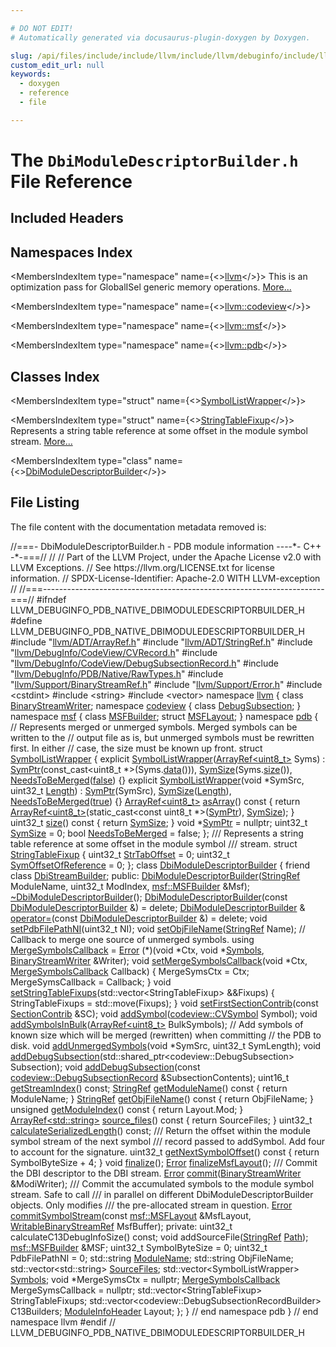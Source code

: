 ```yaml
---

# DO NOT EDIT!
# Automatically generated via docusaurus-plugin-doxygen by Doxygen.

slug: /api/files/include/include/llvm/include/llvm/debuginfo/include/llvm/debuginfo/pdb/include/llvm/debuginfo/pdb/native/dbimoduledescriptorbuilder-h
custom_edit_url: null
keywords:
  - doxygen
  - reference
  - file

---
```





# The `DbiModuleDescriptorBuilder.h` File Reference

<DoxygenPage pluginConfig={pluginConfig}>



## Included Headers

<IncludesList>
<IncludesListItem
  filePath="llvm/ADT/ArrayRef.h"
  permalink="/docs/api/files/include/include/llvm/include/llvm/adt/arrayref-h"
  isLocal="true" />
<IncludesListItem
  filePath="llvm/ADT/StringRef.h"
  permalink="/docs/api/files/include/include/llvm/include/llvm/adt/stringref-h"
  isLocal="true" />
<IncludesListItem
  filePath="llvm/DebugInfo/CodeView/CVRecord.h"
  permalink="/docs/api/files/include/include/llvm/include/llvm/debuginfo/include/llvm/debuginfo/codeview/cvrecord-h"
  isLocal="true" />
<IncludesListItem
  filePath="llvm/DebugInfo/CodeView/DebugSubsectionRecord.h"
  permalink="/docs/api/files/include/include/llvm/include/llvm/debuginfo/include/llvm/debuginfo/codeview/debugsubsectionrecord-h"
  isLocal="true" />
<IncludesListItem
  filePath="llvm/DebugInfo/PDB/Native/RawTypes.h"
  permalink="/docs/api/files/include/include/llvm/include/llvm/debuginfo/include/llvm/debuginfo/pdb/include/llvm/debuginfo/pdb/native/rawtypes-h"
  isLocal="true" />
<IncludesListItem
  filePath="llvm/Support/BinaryStreamRef.h"
  permalink="/docs/api/files/include/include/llvm/include/llvm/support/binarystreamref-h"
  isLocal="true" />
<IncludesListItem
  filePath="llvm/Support/Error.h"
  permalink="/docs/api/files/include/include/llvm/include/llvm/support/error-h"
  isLocal="true" />
<IncludesListItem
  filePath="cstdint"
  permalink=""
  isLocal="false" />
<IncludesListItem
  filePath="string"
  permalink=""
  isLocal="false" />
<IncludesListItem
  filePath="vector"
  permalink=""
  isLocal="false" />
</IncludesList>

## Namespaces Index

<MembersIndex>

<MembersIndexItem
  type="namespace"
  name={<><a href="/docs/api/namespaces/llvm">llvm</a></>}>
This is an optimization pass for GlobalISel generic memory operations. <a href="/docs/api/namespaces/llvm/#details">More...</a>
</MembersIndexItem>

<MembersIndexItem
  type="namespace"
  name={<><a href="/docs/api/namespaces/llvm/codeview">llvm::codeview</a></>}>
</MembersIndexItem>

<MembersIndexItem
  type="namespace"
  name={<><a href="/docs/api/namespaces/llvm/msf">llvm::msf</a></>}>
</MembersIndexItem>

<MembersIndexItem
  type="namespace"
  name={<><a href="/docs/api/namespaces/llvm/pdb">llvm::pdb</a></>}>
</MembersIndexItem>

</MembersIndex>

## Classes Index

<MembersIndex>

<MembersIndexItem
  type="struct"
  name={<><a href="/docs/api/structs/llvm/pdb/symbollistwrapper">SymbolListWrapper</a></>}>
</MembersIndexItem>

<MembersIndexItem
  type="struct"
  name={<><a href="/docs/api/structs/llvm/pdb/stringtablefixup">StringTableFixup</a></>}>
Represents a string table reference at some offset in the module symbol stream. <a href="/docs/api/structs/llvm/pdb/stringtablefixup/#details">More...</a>
</MembersIndexItem>

<MembersIndexItem
  type="class"
  name={<><a href="/docs/api/classes/llvm/pdb/dbimoduledescriptorbuilder">DbiModuleDescriptorBuilder</a></>}>
</MembersIndexItem>

</MembersIndex>


## File Listing

The file content with the documentation metadata removed is:

<ProgramListing>

<Link id="l00001" /><CodeLine lineNumber="1"><Highlight kind="comment">//===- DbiModuleDescriptorBuilder.h - PDB module information ----&#42;- C++ -&#42;-===//</Highlight><Highlight kind="normal"></Highlight></CodeLine>
<Link id="l00002" /><CodeLine lineNumber="2"><Highlight kind="normal"></Highlight><Highlight kind="comment">//</Highlight><Highlight kind="normal"></Highlight></CodeLine>
<Link id="l00003" /><CodeLine lineNumber="3"><Highlight kind="normal"></Highlight><Highlight kind="comment">// Part of the LLVM Project, under the Apache License v2.0 with LLVM Exceptions.</Highlight><Highlight kind="normal"></Highlight></CodeLine>
<Link id="l00004" /><CodeLine lineNumber="4"><Highlight kind="normal"></Highlight><Highlight kind="comment">// See https://llvm.org/LICENSE.txt for license information.</Highlight><Highlight kind="normal"></Highlight></CodeLine>
<Link id="l00005" /><CodeLine lineNumber="5"><Highlight kind="normal"></Highlight><Highlight kind="comment">// SPDX-License-Identifier: Apache-2.0 WITH LLVM-exception</Highlight><Highlight kind="normal"></Highlight></CodeLine>
<Link id="l00006" /><CodeLine lineNumber="6"><Highlight kind="normal"></Highlight><Highlight kind="comment">//</Highlight><Highlight kind="normal"></Highlight></CodeLine>
<Link id="l00007" /><CodeLine lineNumber="7"><Highlight kind="normal"></Highlight><Highlight kind="comment">//===----------------------------------------------------------------------===//</Highlight><Highlight kind="normal"></Highlight></CodeLine>
<Link id="l00008" /><CodeLine lineNumber="8"><Highlight kind="normal"></Highlight></CodeLine>
<Link id="l00009" /><CodeLine lineNumber="9"><Highlight kind="normal"></Highlight><Highlight kind="preprocessor">#ifndef LLVM&#95;DEBUGINFO&#95;PDB&#95;NATIVE&#95;DBIMODULEDESCRIPTORBUILDER&#95;H</Highlight><Highlight kind="normal"></Highlight></CodeLine>
<Link id="l00010" /><CodeLine lineNumber="10"><Highlight kind="normal"></Highlight><Highlight kind="preprocessor">#define LLVM&#95;DEBUGINFO&#95;PDB&#95;NATIVE&#95;DBIMODULEDESCRIPTORBUILDER&#95;H</Highlight><Highlight kind="normal"></Highlight></CodeLine>
<Link id="l00011" /><CodeLine lineNumber="11"><Highlight kind="normal"></Highlight></CodeLine>
<Link id="l00012" /><CodeLine lineNumber="12"><Highlight kind="normal"></Highlight><Highlight kind="preprocessor">#include &quot;<a href="/docs/api/files/include/include/llvm/include/llvm/adt/arrayref-h">llvm/ADT/ArrayRef.h</a>&quot;</Highlight><Highlight kind="normal"></Highlight></CodeLine>
<Link id="l00013" /><CodeLine lineNumber="13"><Highlight kind="normal"></Highlight><Highlight kind="preprocessor">#include &quot;<a href="/docs/api/files/include/include/llvm/include/llvm/adt/stringref-h">llvm/ADT/StringRef.h</a>&quot;</Highlight><Highlight kind="normal"></Highlight></CodeLine>
<Link id="l00014" /><CodeLine lineNumber="14"><Highlight kind="normal"></Highlight><Highlight kind="preprocessor">#include &quot;<a href="/docs/api/files/include/include/llvm/include/llvm/debuginfo/include/llvm/debuginfo/codeview/cvrecord-h">llvm/DebugInfo/CodeView/CVRecord.h</a>&quot;</Highlight><Highlight kind="normal"></Highlight></CodeLine>
<Link id="l00015" /><CodeLine lineNumber="15"><Highlight kind="normal"></Highlight><Highlight kind="preprocessor">#include &quot;<a href="/docs/api/files/include/include/llvm/include/llvm/debuginfo/include/llvm/debuginfo/codeview/debugsubsectionrecord-h">llvm/DebugInfo/CodeView/DebugSubsectionRecord.h</a>&quot;</Highlight><Highlight kind="normal"></Highlight></CodeLine>
<Link id="l00016" /><CodeLine lineNumber="16"><Highlight kind="normal"></Highlight><Highlight kind="preprocessor">#include &quot;<a href="/docs/api/files/include/include/llvm/include/llvm/debuginfo/include/llvm/debuginfo/pdb/include/llvm/debuginfo/pdb/native/rawtypes-h">llvm/DebugInfo/PDB/Native/RawTypes.h</a>&quot;</Highlight><Highlight kind="normal"></Highlight></CodeLine>
<Link id="l00017" /><CodeLine lineNumber="17"><Highlight kind="normal"></Highlight><Highlight kind="preprocessor">#include &quot;<a href="/docs/api/files/include/include/llvm/include/llvm/support/binarystreamref-h">llvm/Support/BinaryStreamRef.h</a>&quot;</Highlight><Highlight kind="normal"></Highlight></CodeLine>
<Link id="l00018" /><CodeLine lineNumber="18"><Highlight kind="normal"></Highlight><Highlight kind="preprocessor">#include &quot;<a href="/docs/api/files/include/include/llvm/include/llvm/support/error-h">llvm/Support/Error.h</a>&quot;</Highlight><Highlight kind="normal"></Highlight></CodeLine>
<Link id="l00019" /><CodeLine lineNumber="19"><Highlight kind="normal"></Highlight><Highlight kind="preprocessor">#include &lt;cstdint&gt;</Highlight><Highlight kind="normal"></Highlight></CodeLine>
<Link id="l00020" /><CodeLine lineNumber="20"><Highlight kind="normal"></Highlight><Highlight kind="preprocessor">#include &lt;string&gt;</Highlight><Highlight kind="normal"></Highlight></CodeLine>
<Link id="l00021" /><CodeLine lineNumber="21"><Highlight kind="normal"></Highlight><Highlight kind="preprocessor">#include &lt;vector&gt;</Highlight><Highlight kind="normal"></Highlight></CodeLine>
<Link id="l00022" /><CodeLine lineNumber="22"><Highlight kind="normal"></Highlight></CodeLine>
<Link id="l00023" /><CodeLine lineNumber="23"><Highlight kind="normal"></Highlight><Highlight kind="keyword">namespace </Highlight><Highlight kind="normal"><a href="/docs/api/namespaces/llvm">llvm</a> &#123;</Highlight></CodeLine>
<Link id="l00024" /><CodeLine lineNumber="24"><Highlight kind="normal"></Highlight><Highlight kind="keyword">class </Highlight><Highlight kind="normal"><a href="/docs/api/classes/llvm/binarystreamwriter">BinaryStreamWriter</a>;</Highlight></CodeLine>
<Link id="l00025" /><CodeLine lineNumber="25"><Highlight kind="normal"></Highlight><Highlight kind="keyword">namespace </Highlight><Highlight kind="normal"><a href="/docs/api/namespaces/llvm/codeview">codeview</a> &#123;</Highlight></CodeLine>
<Link id="l00026" /><CodeLine lineNumber="26"><Highlight kind="normal"></Highlight><Highlight kind="keyword">class </Highlight><Highlight kind="normal"><a href="/docs/api/classes/llvm/codeview/debugsubsection">DebugSubsection</a>;</Highlight></CodeLine>
<Link id="l00027" /><CodeLine lineNumber="27"><Highlight kind="normal">&#125;</Highlight></CodeLine>
<Link id="l00028" /><CodeLine lineNumber="28"><Highlight kind="normal"></Highlight></CodeLine>
<Link id="l00029" /><CodeLine lineNumber="29"><Highlight kind="normal"></Highlight><Highlight kind="keyword">namespace </Highlight><Highlight kind="normal"><a href="/docs/api/namespaces/llvm/msf">msf</a> &#123;</Highlight></CodeLine>
<Link id="l00030" /><CodeLine lineNumber="30"><Highlight kind="normal"></Highlight><Highlight kind="keyword">class </Highlight><Highlight kind="normal"><a href="/docs/api/classes/llvm/msf/msfbuilder">MSFBuilder</a>;</Highlight></CodeLine>
<Link id="l00031" /><CodeLine lineNumber="31"><Highlight kind="normal"></Highlight><Highlight kind="keyword">struct </Highlight><Highlight kind="normal"><a href="/docs/api/structs/llvm/msf/msflayout">MSFLayout</a>;</Highlight></CodeLine>
<Link id="l00032" /><CodeLine lineNumber="32"><Highlight kind="normal">&#125;</Highlight></CodeLine>
<Link id="l00033" /><CodeLine lineNumber="33"><Highlight kind="normal"></Highlight><Highlight kind="keyword">namespace </Highlight><Highlight kind="normal"><a href="/docs/api/namespaces/llvm/pdb">pdb</a> &#123;</Highlight></CodeLine>
<Link id="l00034" /><CodeLine lineNumber="34"><Highlight kind="normal"></Highlight></CodeLine>
<Link id="l00035" /><CodeLine lineNumber="35"><Highlight kind="normal"></Highlight><Highlight kind="comment">// Represents merged or unmerged symbols. Merged symbols can be written to the</Highlight><Highlight kind="normal"></Highlight></CodeLine>
<Link id="l00036" /><CodeLine lineNumber="36"><Highlight kind="normal"></Highlight><Highlight kind="comment">// output file as is, but unmerged symbols must be rewritten first. In either</Highlight><Highlight kind="normal"></Highlight></CodeLine>
<Link id="l00037" /><CodeLine lineNumber="37"><Highlight kind="normal"></Highlight><Highlight kind="comment">// case, the size must be known up front.</Highlight><Highlight kind="normal"></Highlight></CodeLine>
<Link id="l00038" /><CodeLine lineNumber="38" lineLink="/docs/api/structs/llvm/pdb/symbollistwrapper"><Highlight kind="normal"></Highlight><Highlight kind="keyword">struct </Highlight><Highlight kind="normal"><a href="/docs/api/structs/llvm/pdb/symbollistwrapper/#a6314140be196f431a2944cb39b664abb">SymbolListWrapper</a> &#123;</Highlight></CodeLine>
<Link id="l00039" /><CodeLine lineNumber="39" lineLink="/docs/api/structs/llvm/pdb/symbollistwrapper/#a6314140be196f431a2944cb39b664abb"><Highlight kind="normal">  </Highlight><Highlight kind="keyword">explicit</Highlight><Highlight kind="normal"> <a href="/docs/api/structs/llvm/pdb/symbollistwrapper/#a6314140be196f431a2944cb39b664abb">SymbolListWrapper</a>(<a href="/docs/api/classes/llvm/arrayref">ArrayRef&lt;uint8&#95;t&gt;</a> Syms)</Highlight></CodeLine>
<Link id="l00040" /><CodeLine lineNumber="40"><Highlight kind="normal">      : <a href="/docs/api/structs/llvm/pdb/symbollistwrapper/#abe5a186e6eb51a7ca7c8253a5ad044d6">SymPtr</a>(const&#95;cast&lt;uint8&#95;t &#42;&gt;(Syms.<a href="/docs/api/files/lib/lib/codegen/staticdatasplitter-cpp/#ad2fefd8832b4b1ea3dbb1f621063bbff">data</a>())), <a href="/docs/api/structs/llvm/pdb/symbollistwrapper/#ae61815562911ed142fcf52cbb7c68f2d">SymSize</a>(Syms.<a href="/docs/api/structs/llvm/pdb/symbollistwrapper/#a1a1c584977e590bf816fba481b4c5276">size</a>()),</Highlight></CodeLine>
<Link id="l00041" /><CodeLine lineNumber="41"><Highlight kind="normal">        <a href="/docs/api/structs/llvm/pdb/symbollistwrapper/#aba0d826642d6ef92417a84721787fec6">NeedsToBeMerged</a>(<a href="/docs/api/namespaces/false">false</a>) &#123;&#125;</Highlight></CodeLine>
<Link id="l00042" /><CodeLine lineNumber="42" lineLink="/docs/api/structs/llvm/pdb/symbollistwrapper/#a4d2e126de50f0e2d37145402349d9c98"><Highlight kind="normal">  </Highlight><Highlight kind="keyword">explicit</Highlight><Highlight kind="normal"> <a href="/docs/api/structs/llvm/pdb/symbollistwrapper/#a4d2e126de50f0e2d37145402349d9c98">SymbolListWrapper</a>(</Highlight><Highlight kind="keywordtype">void</Highlight><Highlight kind="normal"> &#42;SymSrc, uint32&#95;t <a href="/docs/api/namespaces/llvm/#a05f5b9a11bdcc5feba62899f95dcf878af6d9f1c7b49b7601fae6a545002a6763">Length</a>)</Highlight></CodeLine>
<Link id="l00043" /><CodeLine lineNumber="43"><Highlight kind="normal">      : <a href="/docs/api/structs/llvm/pdb/symbollistwrapper/#abe5a186e6eb51a7ca7c8253a5ad044d6">SymPtr</a>(SymSrc), <a href="/docs/api/structs/llvm/pdb/symbollistwrapper/#ae61815562911ed142fcf52cbb7c68f2d">SymSize</a>(<a href="/docs/api/namespaces/llvm/#a05f5b9a11bdcc5feba62899f95dcf878af6d9f1c7b49b7601fae6a545002a6763">Length</a>), <a href="/docs/api/structs/llvm/pdb/symbollistwrapper/#aba0d826642d6ef92417a84721787fec6">NeedsToBeMerged</a>(<a href="/docs/api/files/lib/lib/analysis/basicaliasanalysis-cpp/#af6d5cafbdfc5313e65d990120021a3ec">true</a>) &#123;&#125;</Highlight></CodeLine>
<Link id="l00044" /><CodeLine lineNumber="44"><Highlight kind="normal"></Highlight></CodeLine>
<Link id="l00045" /><CodeLine lineNumber="45" lineLink="/docs/api/structs/llvm/pdb/symbollistwrapper/#a1e699730cd59ec7dd715c388750c852d"><Highlight kind="normal">  <a href="/docs/api/classes/llvm/arrayref">ArrayRef&lt;uint8&#95;t&gt;</a> <a href="/docs/api/structs/llvm/pdb/symbollistwrapper/#a1e699730cd59ec7dd715c388750c852d">asArray</a>()</Highlight><Highlight kind="keyword"> const </Highlight><Highlight kind="normal">&#123;</Highlight></CodeLine>
<Link id="l00046" /><CodeLine lineNumber="46"><Highlight kind="normal">    </Highlight><Highlight kind="keywordflow">return</Highlight><Highlight kind="normal"> <a href="/docs/api/classes/llvm/arrayref">ArrayRef&lt;uint8&#95;t&gt;</a>(</Highlight><Highlight kind="keyword">static&#95;cast&lt;</Highlight><Highlight kind="keyword">const </Highlight><Highlight kind="normal">uint8&#95;t &#42;</Highlight><Highlight kind="keyword">&gt;</Highlight><Highlight kind="normal">(<a href="/docs/api/structs/llvm/pdb/symbollistwrapper/#abe5a186e6eb51a7ca7c8253a5ad044d6">SymPtr</a>), <a href="/docs/api/structs/llvm/pdb/symbollistwrapper/#ae61815562911ed142fcf52cbb7c68f2d">SymSize</a>);</Highlight></CodeLine>
<Link id="l00047" /><CodeLine lineNumber="47"><Highlight kind="normal">  &#125;</Highlight></CodeLine>
<Link id="l00048" /><CodeLine lineNumber="48"><Highlight kind="normal"></Highlight></CodeLine>
<Link id="l00049" /><CodeLine lineNumber="49" lineLink="/docs/api/structs/llvm/pdb/symbollistwrapper/#a1a1c584977e590bf816fba481b4c5276"><Highlight kind="normal">  uint32&#95;t <a href="/docs/api/structs/llvm/pdb/symbollistwrapper/#a1a1c584977e590bf816fba481b4c5276">size</a>()</Highlight><Highlight kind="keyword"> const </Highlight><Highlight kind="normal">&#123; </Highlight><Highlight kind="keywordflow">return</Highlight><Highlight kind="normal"> <a href="/docs/api/structs/llvm/pdb/symbollistwrapper/#ae61815562911ed142fcf52cbb7c68f2d">SymSize</a>; &#125;</Highlight></CodeLine>
<Link id="l00050" /><CodeLine lineNumber="50"><Highlight kind="normal"></Highlight></CodeLine>
<Link id="l00051" /><CodeLine lineNumber="51" lineLink="/docs/api/structs/llvm/pdb/symbollistwrapper/#abe5a186e6eb51a7ca7c8253a5ad044d6"><Highlight kind="normal">  </Highlight><Highlight kind="keywordtype">void</Highlight><Highlight kind="normal"> &#42;<a href="/docs/api/structs/llvm/pdb/symbollistwrapper/#abe5a186e6eb51a7ca7c8253a5ad044d6">SymPtr</a> = </Highlight><Highlight kind="keyword">nullptr</Highlight><Highlight kind="normal">;</Highlight></CodeLine>
<Link id="l00052" /><CodeLine lineNumber="52" lineLink="/docs/api/structs/llvm/pdb/symbollistwrapper/#ae61815562911ed142fcf52cbb7c68f2d"><Highlight kind="normal">  uint32&#95;t <a href="/docs/api/structs/llvm/pdb/symbollistwrapper/#ae61815562911ed142fcf52cbb7c68f2d">SymSize</a> = 0;</Highlight></CodeLine>
<Link id="l00053" /><CodeLine lineNumber="53" lineLink="/docs/api/structs/llvm/pdb/symbollistwrapper/#aba0d826642d6ef92417a84721787fec6"><Highlight kind="normal">  </Highlight><Highlight kind="keywordtype">bool</Highlight><Highlight kind="normal"> <a href="/docs/api/structs/llvm/pdb/symbollistwrapper/#aba0d826642d6ef92417a84721787fec6">NeedsToBeMerged</a> = </Highlight><Highlight kind="keyword">false</Highlight><Highlight kind="normal">;</Highlight></CodeLine>
<Link id="l00054" /><CodeLine lineNumber="54"><Highlight kind="normal">&#125;;</Highlight></CodeLine>
<Link id="l00055" /><CodeLine lineNumber="55"><Highlight kind="normal"></Highlight><Highlight kind="comment"></Highlight></CodeLine>
<Link id="l00056" /><CodeLine lineNumber="56"><Highlight kind="comment">/// Represents a string table reference at some offset in the module symbol</Highlight></CodeLine>
<Link id="l00057" /><CodeLine lineNumber="57"><Highlight kind="comment">/// stream.</Highlight><Highlight kind="normal"></Highlight></CodeLine>
<Link id="l00058" /><CodeLine lineNumber="58" lineLink="/docs/api/structs/llvm/pdb/stringtablefixup"><Highlight kind="normal"></Highlight><Highlight kind="keyword">struct </Highlight><Highlight kind="normal"><a href="/docs/api/structs/llvm/pdb/stringtablefixup">StringTableFixup</a> &#123;</Highlight></CodeLine>
<Link id="l00059" /><CodeLine lineNumber="59" lineLink="/docs/api/structs/llvm/pdb/stringtablefixup/#a226a19735b3be3ff38d5ae95da606108"><Highlight kind="normal">  uint32&#95;t <a href="/docs/api/structs/llvm/pdb/stringtablefixup/#a226a19735b3be3ff38d5ae95da606108">StrTabOffset</a> = 0;</Highlight></CodeLine>
<Link id="l00060" /><CodeLine lineNumber="60" lineLink="/docs/api/structs/llvm/pdb/stringtablefixup/#a3a64dd7b0f268987cf55fba516b71c44"><Highlight kind="normal">  uint32&#95;t <a href="/docs/api/structs/llvm/pdb/stringtablefixup/#a3a64dd7b0f268987cf55fba516b71c44">SymOffsetOfReference</a> = 0;</Highlight></CodeLine>
<Link id="l00061" /><CodeLine lineNumber="61"><Highlight kind="normal">&#125;;</Highlight></CodeLine>
<Link id="l00062" /><CodeLine lineNumber="62"><Highlight kind="normal"></Highlight></CodeLine>
<Link id="l00063" /><CodeLine lineNumber="63" lineLink="/docs/api/classes/llvm/pdb/dbimoduledescriptorbuilder"><Highlight kind="normal"></Highlight><Highlight kind="keyword">class </Highlight><Highlight kind="normal"><a href="/docs/api/classes/llvm/pdb/dbimoduledescriptorbuilder/#ae106e6cbfbebca0bbde8d971ead6548c">DbiModuleDescriptorBuilder</a> &#123;</Highlight></CodeLine>
<Link id="l00064" /><CodeLine lineNumber="64" lineLink="/docs/api/classes/llvm/pdb/dbimoduledescriptorbuilder/#ab7ff385d39f9ca4b059715f2fbd72cd9"><Highlight kind="normal">  </Highlight><Highlight kind="keyword">friend</Highlight><Highlight kind="normal"> </Highlight><Highlight kind="keyword">class </Highlight><Highlight kind="normal"><a href="/docs/api/classes/llvm/pdb/dbimoduledescriptorbuilder/#ab7ff385d39f9ca4b059715f2fbd72cd9">DbiStreamBuilder</a>;</Highlight></CodeLine>
<Link id="l00065" /><CodeLine lineNumber="65"><Highlight kind="normal"></Highlight></CodeLine>
<Link id="l00066" /><CodeLine lineNumber="66"><Highlight kind="normal"></Highlight><Highlight kind="keyword">public</Highlight><Highlight kind="normal">:</Highlight></CodeLine>
<Link id="l00067" /><CodeLine lineNumber="67"><Highlight kind="normal">  <a href="/docs/api/classes/llvm/pdb/dbimoduledescriptorbuilder/#ae106e6cbfbebca0bbde8d971ead6548c">DbiModuleDescriptorBuilder</a>(<a href="/docs/api/classes/llvm/stringref">StringRef</a> ModuleName, uint32&#95;t ModIndex,</Highlight></CodeLine>
<Link id="l00068" /><CodeLine lineNumber="68"><Highlight kind="normal">                             <a href="/docs/api/classes/llvm/msf/msfbuilder">msf::MSFBuilder</a> &amp;Msf);</Highlight></CodeLine>
<Link id="l00069" /><CodeLine lineNumber="69" lineLink="/docs/api/classes/llvm/pdb/dbimoduledescriptorbuilder/#a0e0869d2136f5737433990695f0b46c9"><Highlight kind="normal">  <a href="/docs/api/classes/llvm/pdb/dbimoduledescriptorbuilder/#a0e0869d2136f5737433990695f0b46c9">~DbiModuleDescriptorBuilder</a>();</Highlight></CodeLine>
<Link id="l00070" /><CodeLine lineNumber="70"><Highlight kind="normal"></Highlight></CodeLine>
<Link id="l00071" /><CodeLine lineNumber="71" lineLink="/docs/api/classes/llvm/pdb/dbimoduledescriptorbuilder/#ac131b38b56623113207b6a1972159c54"><Highlight kind="normal">  <a href="/docs/api/classes/llvm/pdb/dbimoduledescriptorbuilder/#ac131b38b56623113207b6a1972159c54">DbiModuleDescriptorBuilder</a>(</Highlight><Highlight kind="keyword">const</Highlight><Highlight kind="normal"> <a href="/docs/api/classes/llvm/pdb/dbimoduledescriptorbuilder/#ae106e6cbfbebca0bbde8d971ead6548c">DbiModuleDescriptorBuilder</a> &amp;) = </Highlight><Highlight kind="keyword">delete</Highlight><Highlight kind="normal">;</Highlight></CodeLine>
<Link id="l00072" /><CodeLine lineNumber="72"><Highlight kind="normal">  <a href="/docs/api/classes/llvm/pdb/dbimoduledescriptorbuilder/#ae106e6cbfbebca0bbde8d971ead6548c">DbiModuleDescriptorBuilder</a> &amp;</Highlight></CodeLine>
<Link id="l00073" /><CodeLine lineNumber="73" lineLink="/docs/api/classes/llvm/pdb/dbimoduledescriptorbuilder/#a9adc7ee357cc6f45189bfec49e9029d6"><Highlight kind="normal">  <a href="/docs/api/classes/llvm/pdb/dbimoduledescriptorbuilder/#a9adc7ee357cc6f45189bfec49e9029d6">operator=</a>(</Highlight><Highlight kind="keyword">const</Highlight><Highlight kind="normal"> <a href="/docs/api/classes/llvm/pdb/dbimoduledescriptorbuilder/#ae106e6cbfbebca0bbde8d971ead6548c">DbiModuleDescriptorBuilder</a> &amp;) = </Highlight><Highlight kind="keyword">delete</Highlight><Highlight kind="normal">;</Highlight></CodeLine>
<Link id="l00074" /><CodeLine lineNumber="74"><Highlight kind="normal"></Highlight></CodeLine>
<Link id="l00075" /><CodeLine lineNumber="75"><Highlight kind="normal">  </Highlight><Highlight kind="keywordtype">void</Highlight><Highlight kind="normal"> <a href="/docs/api/classes/llvm/pdb/dbimoduledescriptorbuilder/#a61f920efff53be378eee2a5f9b821e1c">setPdbFilePathNI</a>(uint32&#95;t NI);</Highlight></CodeLine>
<Link id="l00076" /><CodeLine lineNumber="76"><Highlight kind="normal">  </Highlight><Highlight kind="keywordtype">void</Highlight><Highlight kind="normal"> <a href="/docs/api/classes/llvm/pdb/dbimoduledescriptorbuilder/#a0862d122536fb01737209ff29ea7973c">setObjFileName</a>(<a href="/docs/api/classes/llvm/stringref">StringRef</a> Name);</Highlight></CodeLine>
<Link id="l00077" /><CodeLine lineNumber="77"><Highlight kind="normal"></Highlight></CodeLine>
<Link id="l00078" /><CodeLine lineNumber="78"><Highlight kind="normal">  </Highlight><Highlight kind="comment">// Callback to merge one source of unmerged symbols.</Highlight><Highlight kind="normal"></Highlight></CodeLine>
<Link id="l00079" /><CodeLine lineNumber="79" lineLink="/docs/api/classes/llvm/pdb/dbimoduledescriptorbuilder/#a8f44fd07ed14812051c2ca7faece78f3"><Highlight kind="normal">  </Highlight><Highlight kind="keyword">using </Highlight><Highlight kind="normal"><a href="/docs/api/classes/llvm/pdb/dbimoduledescriptorbuilder/#a8f44fd07ed14812051c2ca7faece78f3">MergeSymbolsCallback</a> = <a href="/docs/api/namespaces/llvm/#ac226f3d2b9ca090171a8e0a8cb92c343a902b0d55fddef6f8d651fe1035b7d4bd">Error</a> (&#42;)(</Highlight><Highlight kind="keywordtype">void</Highlight><Highlight kind="normal"> &#42;Ctx, </Highlight><Highlight kind="keywordtype">void</Highlight><Highlight kind="normal"> &#42;<a href="/docs/api/namespaces/llvm/pdb/#a2632601eef2a7254d0d50e82ba2ab620a5214a8a633c296d1d9d504fc54556692">Symbols</a>,</Highlight></CodeLine>
<Link id="l00080" /><CodeLine lineNumber="80"><Highlight kind="normal">                                         <a href="/docs/api/classes/llvm/binarystreamwriter">BinaryStreamWriter</a> &amp;Writer);</Highlight></CodeLine>
<Link id="l00081" /><CodeLine lineNumber="81"><Highlight kind="normal"></Highlight></CodeLine>
<Link id="l00082" /><CodeLine lineNumber="82" lineLink="/docs/api/classes/llvm/pdb/dbimoduledescriptorbuilder/#ab21ba596a89fe332612da0fd7089c39f"><Highlight kind="normal">  </Highlight><Highlight kind="keywordtype">void</Highlight><Highlight kind="normal"> <a href="/docs/api/classes/llvm/pdb/dbimoduledescriptorbuilder/#ab21ba596a89fe332612da0fd7089c39f">setMergeSymbolsCallback</a>(</Highlight><Highlight kind="keywordtype">void</Highlight><Highlight kind="normal"> &#42;Ctx, <a href="/docs/api/classes/llvm/pdb/dbimoduledescriptorbuilder/#a8f44fd07ed14812051c2ca7faece78f3">MergeSymbolsCallback</a> Callback) &#123;</Highlight></CodeLine>
<Link id="l00083" /><CodeLine lineNumber="83"><Highlight kind="normal">    MergeSymsCtx = Ctx;</Highlight></CodeLine>
<Link id="l00084" /><CodeLine lineNumber="84"><Highlight kind="normal">    MergeSymsCallback = Callback;</Highlight></CodeLine>
<Link id="l00085" /><CodeLine lineNumber="85"><Highlight kind="normal">  &#125;</Highlight></CodeLine>
<Link id="l00086" /><CodeLine lineNumber="86"><Highlight kind="normal"></Highlight></CodeLine>
<Link id="l00087" /><CodeLine lineNumber="87" lineLink="/docs/api/classes/llvm/pdb/dbimoduledescriptorbuilder/#ae9f5cfd47026f4ee98282b7ecff4fe2b"><Highlight kind="normal">  </Highlight><Highlight kind="keywordtype">void</Highlight><Highlight kind="normal"> <a href="/docs/api/classes/llvm/pdb/dbimoduledescriptorbuilder/#ae9f5cfd47026f4ee98282b7ecff4fe2b">setStringTableFixups</a>(std::vector&lt;StringTableFixup&gt; &amp;&amp;Fixups) &#123;</Highlight></CodeLine>
<Link id="l00088" /><CodeLine lineNumber="88"><Highlight kind="normal">    StringTableFixups = std::move(Fixups);</Highlight></CodeLine>
<Link id="l00089" /><CodeLine lineNumber="89"><Highlight kind="normal">  &#125;</Highlight></CodeLine>
<Link id="l00090" /><CodeLine lineNumber="90"><Highlight kind="normal"></Highlight></CodeLine>
<Link id="l00091" /><CodeLine lineNumber="91"><Highlight kind="normal">  </Highlight><Highlight kind="keywordtype">void</Highlight><Highlight kind="normal"> <a href="/docs/api/classes/llvm/pdb/dbimoduledescriptorbuilder/#a11011d64ded880e838310c28a8c9ec01">setFirstSectionContrib</a>(</Highlight><Highlight kind="keyword">const</Highlight><Highlight kind="normal"> <a href="/docs/api/structs/llvm/pdb/sectioncontrib">SectionContrib</a> &amp;SC);</Highlight></CodeLine>
<Link id="l00092" /><CodeLine lineNumber="92"><Highlight kind="normal">  </Highlight><Highlight kind="keywordtype">void</Highlight><Highlight kind="normal"> <a href="/docs/api/classes/llvm/pdb/dbimoduledescriptorbuilder/#a5a47c7f35e5f3c346ef535a0bc1ec09c">addSymbol</a>(<a href="/docs/api/namespaces/llvm/codeview/#a5cc6234b75e6212142e2a91d34af146f">codeview::CVSymbol</a> Symbol);</Highlight></CodeLine>
<Link id="l00093" /><CodeLine lineNumber="93"><Highlight kind="normal">  </Highlight><Highlight kind="keywordtype">void</Highlight><Highlight kind="normal"> <a href="/docs/api/classes/llvm/pdb/dbimoduledescriptorbuilder/#adf31b047847bd798a010f641466ae838">addSymbolsInBulk</a>(<a href="/docs/api/classes/llvm/arrayref">ArrayRef&lt;uint8&#95;t&gt;</a> BulkSymbols);</Highlight></CodeLine>
<Link id="l00094" /><CodeLine lineNumber="94"><Highlight kind="normal"></Highlight></CodeLine>
<Link id="l00095" /><CodeLine lineNumber="95"><Highlight kind="normal">  </Highlight><Highlight kind="comment">// Add symbols of known size which will be merged (rewritten) when committing</Highlight><Highlight kind="normal"></Highlight></CodeLine>
<Link id="l00096" /><CodeLine lineNumber="96"><Highlight kind="normal">  </Highlight><Highlight kind="comment">// the PDB to disk.</Highlight><Highlight kind="normal"></Highlight></CodeLine>
<Link id="l00097" /><CodeLine lineNumber="97"><Highlight kind="normal">  </Highlight><Highlight kind="keywordtype">void</Highlight><Highlight kind="normal"> <a href="/docs/api/classes/llvm/pdb/dbimoduledescriptorbuilder/#a004400e73c42138ebc322703d5352914">addUnmergedSymbols</a>(</Highlight><Highlight kind="keywordtype">void</Highlight><Highlight kind="normal"> &#42;SymSrc, uint32&#95;t SymLength);</Highlight></CodeLine>
<Link id="l00098" /><CodeLine lineNumber="98"><Highlight kind="normal"></Highlight></CodeLine>
<Link id="l00099" /><CodeLine lineNumber="99"><Highlight kind="normal">  </Highlight><Highlight kind="keywordtype">void</Highlight><Highlight kind="normal"></Highlight></CodeLine>
<Link id="l00100" /><CodeLine lineNumber="100" lineLink="/docs/api/classes/llvm/pdb/dbimoduledescriptorbuilder/#a0a34d5732ea4086a2a87041c83846667"><Highlight kind="normal">  <a href="/docs/api/classes/llvm/pdb/dbimoduledescriptorbuilder/#a0a34d5732ea4086a2a87041c83846667">addDebugSubsection</a>(std::shared&#95;ptr&lt;codeview::DebugSubsection&gt; Subsection);</Highlight></CodeLine>
<Link id="l00101" /><CodeLine lineNumber="101"><Highlight kind="normal"></Highlight></CodeLine>
<Link id="l00102" /><CodeLine lineNumber="102"><Highlight kind="normal">  </Highlight><Highlight kind="keywordtype">void</Highlight><Highlight kind="normal"></Highlight></CodeLine>
<Link id="l00103" /><CodeLine lineNumber="103"><Highlight kind="normal">  <a href="/docs/api/classes/llvm/pdb/dbimoduledescriptorbuilder/#a0a34d5732ea4086a2a87041c83846667">addDebugSubsection</a>(</Highlight><Highlight kind="keyword">const</Highlight><Highlight kind="normal"> <a href="/docs/api/classes/llvm/codeview/debugsubsectionrecord">codeview::DebugSubsectionRecord</a> &amp;SubsectionContents);</Highlight></CodeLine>
<Link id="l00104" /><CodeLine lineNumber="104"><Highlight kind="normal"></Highlight></CodeLine>
<Link id="l00105" /><CodeLine lineNumber="105"><Highlight kind="normal">  uint16&#95;t <a href="/docs/api/classes/llvm/pdb/dbimoduledescriptorbuilder/#a2e396981e7abadccc05b94490d77637d">getStreamIndex</a>() </Highlight><Highlight kind="keyword">const</Highlight><Highlight kind="normal">;</Highlight></CodeLine>
<Link id="l00106" /><CodeLine lineNumber="106" lineLink="/docs/api/classes/llvm/pdb/dbimoduledescriptorbuilder/#a080b9d2c81f76ca5dad45294893496e7"><Highlight kind="normal">  <a href="/docs/api/classes/llvm/stringref">StringRef</a> <a href="/docs/api/classes/llvm/pdb/dbimoduledescriptorbuilder/#a080b9d2c81f76ca5dad45294893496e7">getModuleName</a>()</Highlight><Highlight kind="keyword"> const </Highlight><Highlight kind="normal">&#123; </Highlight><Highlight kind="keywordflow">return</Highlight><Highlight kind="normal"> ModuleName; &#125;</Highlight></CodeLine>
<Link id="l00107" /><CodeLine lineNumber="107" lineLink="/docs/api/classes/llvm/pdb/dbimoduledescriptorbuilder/#ada88e905a318fae14d5807493f052b9d"><Highlight kind="normal">  <a href="/docs/api/classes/llvm/stringref">StringRef</a> <a href="/docs/api/classes/llvm/pdb/dbimoduledescriptorbuilder/#ada88e905a318fae14d5807493f052b9d">getObjFileName</a>()</Highlight><Highlight kind="keyword"> const </Highlight><Highlight kind="normal">&#123; </Highlight><Highlight kind="keywordflow">return</Highlight><Highlight kind="normal"> ObjFileName; &#125;</Highlight></CodeLine>
<Link id="l00108" /><CodeLine lineNumber="108"><Highlight kind="normal"></Highlight></CodeLine>
<Link id="l00109" /><CodeLine lineNumber="109" lineLink="/docs/api/classes/llvm/pdb/dbimoduledescriptorbuilder/#a0cbb7d429f69ca1c1727e25ea2212ec2"><Highlight kind="normal">  </Highlight><Highlight kind="keywordtype">unsigned</Highlight><Highlight kind="normal"> <a href="/docs/api/classes/llvm/pdb/dbimoduledescriptorbuilder/#a0cbb7d429f69ca1c1727e25ea2212ec2">getModuleIndex</a>()</Highlight><Highlight kind="keyword"> const </Highlight><Highlight kind="normal">&#123; </Highlight><Highlight kind="keywordflow">return</Highlight><Highlight kind="normal"> Layout.Mod; &#125;</Highlight></CodeLine>
<Link id="l00110" /><CodeLine lineNumber="110"><Highlight kind="normal"></Highlight></CodeLine>
<Link id="l00111" /><CodeLine lineNumber="111" lineLink="/docs/api/classes/llvm/pdb/dbimoduledescriptorbuilder/#a7f4bd7dbd34dfb54b79a30eafb89b69f"><Highlight kind="normal">  <a href="/docs/api/classes/llvm/arrayref">ArrayRef&lt;std::string&gt;</a> <a href="/docs/api/classes/llvm/pdb/dbimoduledescriptorbuilder/#a7f4bd7dbd34dfb54b79a30eafb89b69f">source&#95;files</a>()</Highlight><Highlight kind="keyword"> const </Highlight><Highlight kind="normal">&#123; </Highlight><Highlight kind="keywordflow">return</Highlight><Highlight kind="normal"> SourceFiles; &#125;</Highlight></CodeLine>
<Link id="l00112" /><CodeLine lineNumber="112"><Highlight kind="normal"></Highlight></CodeLine>
<Link id="l00113" /><CodeLine lineNumber="113"><Highlight kind="normal">  uint32&#95;t <a href="/docs/api/classes/llvm/pdb/dbimoduledescriptorbuilder/#ae948d699c821c44d8acc1366ebdf0a6a">calculateSerializedLength</a>() </Highlight><Highlight kind="keyword">const</Highlight><Highlight kind="normal">;</Highlight></CodeLine>
<Link id="l00114" /><CodeLine lineNumber="114"><Highlight kind="normal"></Highlight><Highlight kind="comment"></Highlight></CodeLine>
<Link id="l00115" /><CodeLine lineNumber="115"><Highlight kind="comment">  /// Return the offset within the module symbol stream of the next symbol</Highlight></CodeLine>
<Link id="l00116" /><CodeLine lineNumber="116"><Highlight kind="comment">  /// record passed to addSymbol. Add four to account for the signature.</Highlight><Highlight kind="normal"></Highlight></CodeLine>
<Link id="l00117" /><CodeLine lineNumber="117" lineLink="/docs/api/classes/llvm/pdb/dbimoduledescriptorbuilder/#aba14d3cb9123cc6ce9f6076cc7db5ae3"><Highlight kind="normal">  uint32&#95;t <a href="/docs/api/classes/llvm/pdb/dbimoduledescriptorbuilder/#aba14d3cb9123cc6ce9f6076cc7db5ae3">getNextSymbolOffset</a>()</Highlight><Highlight kind="keyword"> const </Highlight><Highlight kind="normal">&#123; </Highlight><Highlight kind="keywordflow">return</Highlight><Highlight kind="normal"> SymbolByteSize + 4; &#125;</Highlight></CodeLine>
<Link id="l00118" /><CodeLine lineNumber="118"><Highlight kind="normal"></Highlight></CodeLine>
<Link id="l00119" /><CodeLine lineNumber="119"><Highlight kind="normal">  </Highlight><Highlight kind="keywordtype">void</Highlight><Highlight kind="normal"> <a href="/docs/api/classes/llvm/pdb/dbimoduledescriptorbuilder/#a25ccf87123c96f6a09135fc3086129ff">finalize</a>();</Highlight></CodeLine>
<Link id="l00120" /><CodeLine lineNumber="120"><Highlight kind="normal">  <a href="/docs/api/classes/llvm/error">Error</a> <a href="/docs/api/classes/llvm/pdb/dbimoduledescriptorbuilder/#a161421bb3fa6eba78090ad09df0b1c37">finalizeMsfLayout</a>();</Highlight></CodeLine>
<Link id="l00121" /><CodeLine lineNumber="121"><Highlight kind="normal"></Highlight><Highlight kind="comment"></Highlight></CodeLine>
<Link id="l00122" /><CodeLine lineNumber="122"><Highlight kind="comment">  /// Commit the DBI descriptor to the DBI stream.</Highlight><Highlight kind="normal"></Highlight></CodeLine>
<Link id="l00123" /><CodeLine lineNumber="123"><Highlight kind="normal">  <a href="/docs/api/classes/llvm/error">Error</a> <a href="/docs/api/classes/llvm/pdb/dbimoduledescriptorbuilder/#a7df39993912ff56cb17c9f21d2a83455">commit</a>(<a href="/docs/api/classes/llvm/binarystreamwriter">BinaryStreamWriter</a> &amp;ModiWriter);</Highlight></CodeLine>
<Link id="l00124" /><CodeLine lineNumber="124"><Highlight kind="normal"></Highlight><Highlight kind="comment"></Highlight></CodeLine>
<Link id="l00125" /><CodeLine lineNumber="125"><Highlight kind="comment">  /// Commit the accumulated symbols to the module symbol stream. Safe to call</Highlight></CodeLine>
<Link id="l00126" /><CodeLine lineNumber="126"><Highlight kind="comment">  /// in parallel on different DbiModuleDescriptorBuilder objects. Only modifies</Highlight></CodeLine>
<Link id="l00127" /><CodeLine lineNumber="127"><Highlight kind="comment">  /// the pre-allocated stream in question.</Highlight><Highlight kind="normal"></Highlight></CodeLine>
<Link id="l00128" /><CodeLine lineNumber="128"><Highlight kind="normal">  <a href="/docs/api/classes/llvm/error">Error</a> <a href="/docs/api/classes/llvm/pdb/dbimoduledescriptorbuilder/#a76899fd759b150059d1a8d2b2b475c78">commitSymbolStream</a>(</Highlight><Highlight kind="keyword">const</Highlight><Highlight kind="normal"> <a href="/docs/api/structs/llvm/msf/msflayout">msf::MSFLayout</a> &amp;MsfLayout,</Highlight></CodeLine>
<Link id="l00129" /><CodeLine lineNumber="129"><Highlight kind="normal">                           <a href="/docs/api/classes/llvm/writablebinarystreamref">WritableBinaryStreamRef</a> MsfBuffer);</Highlight></CodeLine>
<Link id="l00130" /><CodeLine lineNumber="130"><Highlight kind="normal"></Highlight></CodeLine>
<Link id="l00131" /><CodeLine lineNumber="131"><Highlight kind="normal"></Highlight><Highlight kind="keyword">private</Highlight><Highlight kind="normal">:</Highlight></CodeLine>
<Link id="l00132" /><CodeLine lineNumber="132"><Highlight kind="normal">  uint32&#95;t calculateC13DebugInfoSize() </Highlight><Highlight kind="keyword">const</Highlight><Highlight kind="normal">;</Highlight></CodeLine>
<Link id="l00133" /><CodeLine lineNumber="133"><Highlight kind="normal"></Highlight></CodeLine>
<Link id="l00134" /><CodeLine lineNumber="134"><Highlight kind="normal">  </Highlight><Highlight kind="keywordtype">void</Highlight><Highlight kind="normal"> addSourceFile(<a href="/docs/api/classes/llvm/stringref">StringRef</a> <a href="/docs/api/namespaces/llvm/pdb/#ac10322dc19a928c2dbb83ec9689dc23caac70412e939d72a9234cdebb1af5867b">Path</a>);</Highlight></CodeLine>
<Link id="l00135" /><CodeLine lineNumber="135"><Highlight kind="normal">  <a href="/docs/api/classes/llvm/msf/msfbuilder">msf::MSFBuilder</a> &amp;MSF;</Highlight></CodeLine>
<Link id="l00136" /><CodeLine lineNumber="136"><Highlight kind="normal"></Highlight></CodeLine>
<Link id="l00137" /><CodeLine lineNumber="137"><Highlight kind="normal">  uint32&#95;t SymbolByteSize = 0;</Highlight></CodeLine>
<Link id="l00138" /><CodeLine lineNumber="138"><Highlight kind="normal">  uint32&#95;t PdbFilePathNI = 0;</Highlight></CodeLine>
<Link id="l00139" /><CodeLine lineNumber="139"><Highlight kind="normal">  std::string <a href="/docs/api/structs/modulename">ModuleName</a>;</Highlight></CodeLine>
<Link id="l00140" /><CodeLine lineNumber="140"><Highlight kind="normal">  std::string ObjFileName;</Highlight></CodeLine>
<Link id="l00141" /><CodeLine lineNumber="141"><Highlight kind="normal">  std::vector&lt;std::string&gt; <a href="/docs/api/namespaces/llvm/pdb/#a2632601eef2a7254d0d50e82ba2ab620aaa2d3b360b4d1dc7c4cbaa133b035e70">SourceFiles</a>;</Highlight></CodeLine>
<Link id="l00142" /><CodeLine lineNumber="142"><Highlight kind="normal">  std::vector&lt;SymbolListWrapper&gt; <a href="/docs/api/namespaces/llvm/pdb/#a2632601eef2a7254d0d50e82ba2ab620a5214a8a633c296d1d9d504fc54556692">Symbols</a>;</Highlight></CodeLine>
<Link id="l00143" /><CodeLine lineNumber="143"><Highlight kind="normal"></Highlight></CodeLine>
<Link id="l00144" /><CodeLine lineNumber="144"><Highlight kind="normal">  </Highlight><Highlight kind="keywordtype">void</Highlight><Highlight kind="normal"> &#42;MergeSymsCtx = </Highlight><Highlight kind="keyword">nullptr</Highlight><Highlight kind="normal">;</Highlight></CodeLine>
<Link id="l00145" /><CodeLine lineNumber="145"><Highlight kind="normal">  <a href="/docs/api/classes/llvm/pdb/dbimoduledescriptorbuilder/#a8f44fd07ed14812051c2ca7faece78f3">MergeSymbolsCallback</a> MergeSymsCallback = </Highlight><Highlight kind="keyword">nullptr</Highlight><Highlight kind="normal">;</Highlight></CodeLine>
<Link id="l00146" /><CodeLine lineNumber="146"><Highlight kind="normal"></Highlight></CodeLine>
<Link id="l00147" /><CodeLine lineNumber="147"><Highlight kind="normal">  std::vector&lt;StringTableFixup&gt; StringTableFixups;</Highlight></CodeLine>
<Link id="l00148" /><CodeLine lineNumber="148"><Highlight kind="normal"></Highlight></CodeLine>
<Link id="l00149" /><CodeLine lineNumber="149"><Highlight kind="normal">  std::vector&lt;codeview::DebugSubsectionRecordBuilder&gt; C13Builders;</Highlight></CodeLine>
<Link id="l00150" /><CodeLine lineNumber="150"><Highlight kind="normal"></Highlight></CodeLine>
<Link id="l00151" /><CodeLine lineNumber="151"><Highlight kind="normal">  <a href="/docs/api/structs/llvm/pdb/moduleinfoheader">ModuleInfoHeader</a> Layout;</Highlight></CodeLine>
<Link id="l00152" /><CodeLine lineNumber="152"><Highlight kind="normal">&#125;;</Highlight></CodeLine>
<Link id="l00153" /><CodeLine lineNumber="153"><Highlight kind="normal"></Highlight></CodeLine>
<Link id="l00154" /><CodeLine lineNumber="154"><Highlight kind="normal">&#125; </Highlight><Highlight kind="comment">// end namespace pdb</Highlight><Highlight kind="normal"></Highlight></CodeLine>
<Link id="l00155" /><CodeLine lineNumber="155"><Highlight kind="normal"></Highlight></CodeLine>
<Link id="l00156" /><CodeLine lineNumber="156"><Highlight kind="normal">&#125; </Highlight><Highlight kind="comment">// end namespace llvm</Highlight><Highlight kind="normal"></Highlight></CodeLine>
<Link id="l00157" /><CodeLine lineNumber="157"><Highlight kind="normal"></Highlight></CodeLine>
<Link id="l00158" /><CodeLine lineNumber="158"><Highlight kind="normal"></Highlight><Highlight kind="preprocessor">#endif </Highlight><Highlight kind="comment">// LLVM&#95;DEBUGINFO&#95;PDB&#95;NATIVE&#95;DBIMODULEDESCRIPTORBUILDER&#95;H</Highlight><Highlight kind="normal"></Highlight></CodeLine>

</ProgramListing>

</DoxygenPage>
